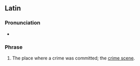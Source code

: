 ==Latin==
===Pronunciation===
* {{la-IPA|locus dēlictī}}

===Phrase===
{{head|la|phrase|head=[[locus]] [[dēlictī]]}}

# The place where a crime was committed; the [[crime scene]].